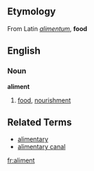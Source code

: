 ==Etymology==
From Latin ''[[alimentum]]'', '''food'''

==English==
===Noun===
'''aliment'''

# [[food]], [[nourishment]]

==Related Terms==
*[[alimentary]]
*[[alimentary canal]]

[[fr:aliment]]